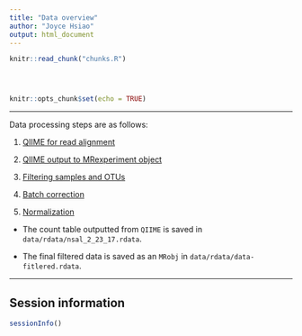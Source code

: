 ```yaml
---
title: "Data overview"
author: "Joyce Hsiao"
output: html_document
---
```


<!-- The file analysis/chunks.R contains chunks that define default settings
shared across the workflowr files. -->
```r
knitr::read_chunk("chunks.R")
```

<!-- Update knitr chunk options -->
```r
```

<!-- Insert the date the file was last updated -->
```r
```

<!-- Insert the code version (Git commit SHA1) if Git repository exists and R
 package git2r is installed -->
```r
```

```r
knitr::opts_chunk$set(echo = TRUE)
```

---

Data processing steps are as follows:

1. [QIIME for read alignment](data/log_20171207080411.txt)

2. [QIIME output to MRexperiment object](step0_build_MRexperiment.html)

3. [Filtering samples and OTUs](taxonomy-n-filtering.html)

4. [Batch correction](step2_gradesOfMembership.html)

5. [Normalization](step3_stacked_bar_plots.html)


* The count table outputted from `QIIME` is saved in `data/rdata/nsal_2_23_17.rdata`. 

* The final filtered data is saved as an `MRobj` in `data/rdata/data-fitlered.rdata`.



---

## Session information

```r
sessionInfo()
```


